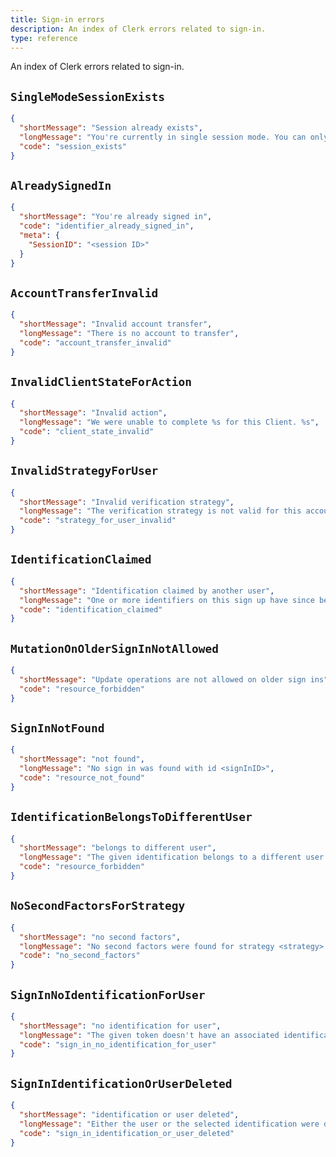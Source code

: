 ```yaml
---
title: Sign-in errors
description: An index of Clerk errors related to sign-in.
type: reference
---
```


An index of Clerk errors related to sign-in.

## `SingleModeSessionExists`

```json
{
  "shortMessage": "Session already exists",
  "longMessage": "You're currently in single session mode. You can only be signed into one account at a time.",
  "code": "session_exists"
}
```

## `AlreadySignedIn`

```json
{
  "shortMessage": "You're already signed in",
  "code": "identifier_already_signed_in",
  "meta": {
    "SessionID": "<session ID>"
  }
}
```

## `AccountTransferInvalid`

```json
{
  "shortMessage": "Invalid account transfer",
  "longMessage": "There is no account to transfer",
  "code": "account_transfer_invalid"
}
```

## `InvalidClientStateForAction`

```json
{
  "shortMessage": "Invalid action",
  "longMessage": "We were unable to complete %s for this Client. %s",
  "code": "client_state_invalid"
}
```

## `InvalidStrategyForUser`

```json
{
  "shortMessage": "Invalid verification strategy",
  "longMessage": "The verification strategy is not valid for this account",
  "code": "strategy_for_user_invalid"
}
```

## `IdentificationClaimed`

```json
{
  "shortMessage": "Identification claimed by another user",
  "longMessage": "One or more identifiers on this sign up have since been connected to a different User. Please sign up again.",
  "code": "identification_claimed"
}
```

## <code>MutationOnOlderSignIn<wbr />NotAllowed</code>

```json
{
  "shortMessage": "Update operations are not allowed on older sign ins",
  "code": "resource_forbidden"
}
```

## `SignInNotFound`

```json
{
  "shortMessage": "not found",
  "longMessage": "No sign in was found with id <signInID>",
  "code": "resource_not_found"
}
```

## <code>IdentificationBelongs<wbr />ToDifferentUser</code>

```json
{
  "shortMessage": "belongs to different user",
  "longMessage": "The given identification belongs to a different user.",
  "code": "resource_forbidden"
}
```

## `NoSecondFactorsForStrategy`

```json
{
  "shortMessage": "no second factors",
  "longMessage": "No second factors were found for strategy <strategy>.",
  "code": "no_second_factors"
}
```

## `SignInNoIdentificationForUser`

```json
{
  "shortMessage": "no identification for user",
  "longMessage": "The given token doesn't have an associated identification for the user who created it.",
  "code": "sign_in_no_identification_for_user"
}
```

## <code>SignInIdentification<wbr />OrUserDeleted</code>

```json
{
  "shortMessage": "identification or user deleted",
  "longMessage": "Either the user or the selected identification were deleted. Please start over.",
  "code": "sign_in_identification_or_user_deleted"
}
```
